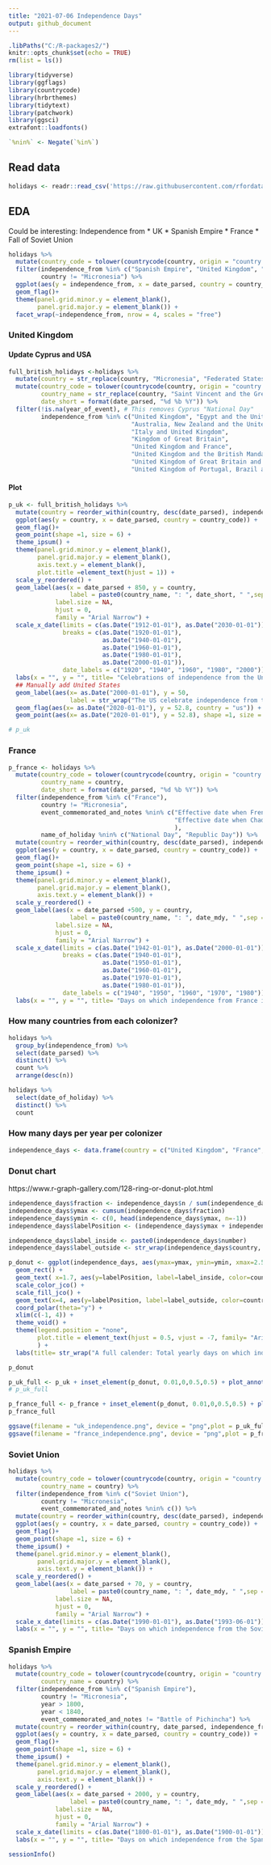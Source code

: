 ```yaml
---
title: "2021-07-06 Independence Days"
output: github_document
---
```


```r
.libPaths("C:/R-packages2/")
knitr::opts_chunk$set(echo = TRUE)
rm(list = ls())
```

```r
library(tidyverse)
library(ggflags)
library(countrycode)
library(hrbrthemes)
library(tidytext)
library(patchwork)
library(ggsci)
extrafont::loadfonts()

`%nin%` <- Negate(`%in%`)
```

## Read data 

```r
holidays <- readr::read_csv('https://raw.githubusercontent.com/rfordatascience/tidytuesday/master/data/2021/2021-07-06/holidays.csv')
```

## EDA 


Could be interesting: Independence from
* UK
* Spanish Empire
* France
* Fall of Soviet Union


```r
holidays %>% 
  mutate(country_code = tolower(countrycode(country, origin = "country.name", destination = "iso2c"))) %>% 
  filter(independence_from %in% c("Spanish Empire", "United Kingdom", "Soviet Union", "France"),
         country != "Micronesia") %>% 
  ggplot(aes(y = independence_from, x = date_parsed, country = country_code)) +
  geom_flag()+
  theme(panel.grid.minor.y = element_blank(),
        panel.grid.major.y = element_blank()) +
  facet_wrap(~independence_from, nrow = 4, scales = "free")
```



### United Kingdom 

#### Update Cyprus and USA

```r
full_british_holidays <-holidays %>% 
  mutate(country = str_replace(country, "Micronesia", "Federated States of Micronesia")) %>% 
  mutate(country_code = tolower(countrycode(country, origin = "country.name", destination = "iso2c")),
         country_name = str_replace(country, "Saint Vincent and the Grenadines", "St Vincent at. Grndns"),
         date_short = format(date_parsed, "%d %b %Y")) %>% 
  filter(!is.na(year_of_event), # This removes Cyprus "National Day"
         independence_from %in% c("United Kingdom", "Egypt and the United Kingdom",
                                  "Australia, New Zealand and the United Kingdom",
                                  "Italy and United Kingdom",
                                  "Kingdom of Great Britain",
                                  "United Kingdom and France",
                                  "United Kingdom and the British Mandate for Palestine",
                                  "United Kingdom of Great Britain and Ireland",
                                  "United Kingdom of Portugal, Brazil and the Algarves"))
```


#### Plot 
```r
p_uk <- full_british_holidays %>% 
  mutate(country = reorder_within(country, desc(date_parsed), independence_from)) %>% 
  ggplot(aes(y = country, x = date_parsed, country = country_code)) +
  geom_flag()+
  geom_point(shape =1, size = 6) +
  theme_ipsum() +
  theme(panel.grid.minor.y = element_blank(),
        panel.grid.major.y = element_blank(),
        axis.text.y = element_blank(),
        plot.title =element_text(hjust = 1)) +
  scale_y_reordered() + 
  geom_label(aes(x = date_parsed + 850, y = country,
                 label = paste0(country_name, ": ", date_short, " ",sep = "")),
             label.size = NA,
             hjust = 0,
             family = "Arial Narrow") +
  scale_x_date(limits = c(as.Date("1912-01-01"), as.Date("2030-01-01")), 
               breaks = c(as.Date("1920-01-01"),
                          as.Date("1940-01-01"),
                          as.Date("1960-01-01"),
                          as.Date("1980-01-01"),
                          as.Date("2000-01-01")),
               date_labels = c("1920", "1940", "1960", "1980", "2000")) +
  labs(x = "", y = "", title= "Celebrations of independence from the United Kingdom") +
  ## Manually add United States
  geom_label(aes(x= as.Date("2000-01-01"), y = 50, 
                 label = str_wrap("The US celebrate independence from the Kingdom of Great Britain on 04 July 1776", 15)), hjust = 0, size = 3.5) +
  geom_flag(aes(x= as.Date("2020-01-01"), y = 52.8, country = "us")) +
  geom_point(aes(x= as.Date("2020-01-01"), y = 52.8), shape =1, size = 6)

# p_uk
```

### France

```r
p_france <- holidays %>% 
  mutate(country_code = tolower(countrycode(country, origin = "country.name", destination = "iso2c")),
         country_name = country,
         date_short = format(date_parsed, "%d %b %Y")) %>% 
  filter(independence_from %in% c("France"),
         country != "Micronesia",
         event_commemorated_and_notes %nin% c("Effective date when French Upper Volta became an autonomous republic in the French Community",
                                              "Effective date when Chad became an autonomous republic in the French Community[36]"
                                              ),
         name_of_holiday %nin% c("National Day", "Republic Day")) %>% 
  mutate(country = reorder_within(country, desc(date_parsed), independence_from)) %>% 
  ggplot(aes(y = country, x = date_parsed, country = country_code)) +
  geom_flag()+
  geom_point(shape =1, size = 6) +
  theme_ipsum() +
  theme(panel.grid.minor.y = element_blank(),
        panel.grid.major.y = element_blank(),
        axis.text.y = element_blank()) +
  scale_y_reordered() +
  geom_label(aes(x = date_parsed +500, y = country,
                 label = paste0(country_name, ": ", date_mdy, " ",sep = "")),
             label.size = NA,
             hjust = 0,
             family = "Arial Narrow") +
  scale_x_date(limits = c(as.Date("1942-01-01"), as.Date("2000-01-01")), 
               breaks = c(as.Date("1940-01-01"),
                          as.Date("1950-01-01"),
                          as.Date("1960-01-01"),
                          as.Date("1970-01-01"),
                          as.Date("1980-01-01")),
               date_labels = c("1940", "1950", "1960", "1970", "1980")) +
  labs(x = "", y = "", title= "Days on which independence from France is celebrated", caption = "Haiti: January 1, 1804")
```

### How many countries from each colonizer?

```r
holidays %>% 
  group_by(independence_from) %>% 
  select(date_parsed) %>%
  distinct() %>% 
  count %>% 
  arrange(desc(n))

holidays %>% 
  select(date_of_holiday) %>% 
  distinct() %>% 
  count

```

### How many days per year per colonizer

```r
independence_days <- data.frame(country = c("United Kingdom", "France", "Spanish Empire", "Soviet Union", "Ottoman Empire", "Portugal", "All others"), number = c(47,22,13,11,7,7,29) )
```


### Donut chart

https://www.r-graph-gallery.com/128-ring-or-donut-plot.html

```r
independence_days$fraction <- independence_days$n / sum(independence_days$n)
independence_days$ymax <- cumsum(independence_days$fraction)
independence_days$ymin <- c(0, head(independence_days$ymax, n=-1))
independence_days$labelPosition <- (independence_days$ymax + independence_days$ymin) / 2

independence_days$label_inside <- paste0(independence_days$number)
independence_days$label_outside <- str_wrap(independence_days$country, width =10)

p_donut <- ggplot(independence_days, aes(ymax=ymax, ymin=ymin, xmax=2.5, xmin=1, fill=country)) +
  geom_rect() +
  geom_text( x=1.7, aes(y=labelPosition, label=label_inside, color=country), size=4, color = "white", family= "Arial Narrow") + 
  scale_color_jco() +
  scale_fill_jco() +
  geom_text(x=4, aes(y=labelPosition, label=label_outside, color=country), size=3.5, family= "Arial Narrow", lineheight = 0.9) +
  coord_polar(theta="y") +
  xlim(c(-1, 4)) +
  theme_void() +
  theme(legend.position = "none",
        plot.title = element_text(hjust = 0.5, vjust = -7, family= "Arial Narrow", size = 12),
        ) +
  labs(title= str_wrap("A full calender: Total yearly days on which independence from former hegemons is celebrated", width = 30))

p_donut
```



```r
p_uk_full <- p_uk + inset_element(p_donut, 0.01,0,0.5,0.5) + plot_annotation(caption = "Data = Wikipedia / @ivelasq3 | Graphic: @TannerFlorian") + theme(plot.caption = element_text(family = "Arial Narrow", vjust = 10))
# p_uk_full
```
```r
p_france_full <- p_france + inset_element(p_donut, 0.01,0,0.5,0.5) + plot_annotation(caption = "Independence Days from the United Kingdom and those with British involvement\nData = Wikipedia / @ivelasq3 | Graphic: @TannerFlorian") + theme(plot.caption = element_text(family = "Arial Narrow", vjust = 10))
p_france_full
```


```r
ggsave(filename = "uk_independence.png", device = "png",plot = p_uk_full, units = "cm", height = 34, width = 16, limitsize = FALSE)
ggsave(filename = "france_independence.png", device = "png",plot = p_france, units = "cm", height = 20, width = 16, limitsize = FALSE)
```


### Soviet Union 

```r
holidays %>% 
  mutate(country_code = tolower(countrycode(country, origin = "country.name", destination = "iso2c")),
         country_name = country) %>% 
  filter(independence_from %in% c("Soviet Union"),
         country != "Micronesia",
         event_commemorated_and_notes %nin% c()) %>% 
  mutate(country = reorder_within(country, desc(date_parsed), independence_from)) %>% 
  ggplot(aes(y = country, x = date_parsed, country = country_code)) +
  geom_flag()+
  geom_point(shape =1, size = 6) +
  theme_ipsum() +
  theme(panel.grid.minor.y = element_blank(),
        panel.grid.major.y = element_blank(),
        axis.text.y = element_blank()) +
  scale_y_reordered() +
  geom_label(aes(x = date_parsed + 70, y = country,
                 label = paste0(country_name, ": ", date_mdy, " ",sep = "")),
             label.size = NA,
             hjust = 0,
             family = "Arial Narrow") +
  scale_x_date(limits = c(as.Date("1990-01-01"), as.Date("1993-06-01"))) +
  labs(x = "", y = "", title= "Days on which independence from the Soviet Union is celebrated")
```

### Spanish Empire

```r
holidays %>% 
  mutate(country_code = tolower(countrycode(country, origin = "country.name", destination = "iso2c")),
         country_name = country) %>% 
  filter(independence_from %in% c("Spanish Empire"),
         country != "Micronesia",
         year > 1800,
         year < 1840,
         event_commemorated_and_notes != "Battle of Pichincha") %>% 
  mutate(country = reorder_within(country, date_parsed, independence_from)) %>% 
  ggplot(aes(y = country, x = date_parsed, country = country_code)) +
  geom_flag()+
  geom_point(shape =1, size = 6) +
  theme_ipsum() +
  theme(panel.grid.minor.y = element_blank(),
        panel.grid.major.y = element_blank(),
        axis.text.y = element_blank()) +
  scale_y_reordered() +
  geom_label(aes(x = date_parsed + 2000, y = country,
                 label = paste0(country_name, ": ", date_mdy, " ",sep = "")),
             label.size = NA,
             hjust = 0,
             family = "Arial Narrow") +
  scale_x_date(limits = c(as.Date("1800-01-01"), as.Date("1900-01-01")))+
  labs(x = "", y = "", title= "Days on which independence from the Spanish Empire is celebrated")
```

```r
sessionInfo()
```


